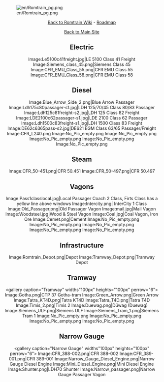 {{en/Merge|Romtrain}}

[[File:en/Romtrain pg.png|center]]
<center>[[Main/en/Romtrain|Back to Romtrain Wiki]] - [[Main/en/Romtrain Graphics|Roadmap]]</center>
<center>[http://romaniainopenttd.synthasite.com/ Back to Main Site]</center>

<center>
==Electric==
<gallery caption="Electric" widths="100px" heights="100px" perrow="4">
Image:Le5100c41freight.jpg|LE 5100 Class 41 Freight
Image:Siemens_class_45.png|Siemens Class 45
Image:CFR_EMU_Class_55.png|CFR EMU Class 55
Image:CFR_EMU_Class_58.png|CFR EMU Class 58
</gallery>

==Diesel==
<gallery caption="Diesel" widths="100px" heights="100px" perrow="6">
Image:Blue_Arrow_Side_2.png|Blue Arrow Passager
Image:Ldh175c80passager-s1.jpg|LDH 125/70/45 Class 80/83 Passager
Image:Ldh125c81freight-s2.jpg|LDH 125 Class 82 Freight
Image:LDE2100c62passager-s1.jpg‎|LDE 2100 Class 62 Passager
Image:Ldh1500c83freight-s1.jpg|LDH 1500 Class 83 Freight
Image:DE62c6365pass-s2.jpg|DE621 EGM Class 63/65 Passager/Freight
Image:CFR_L240.png
Image:No_Pic_empty.png
Image:No_Pic_empty.png
Image:No_Pic_empty.png
Image:No_Pic_empty.png
Image:No_Pic_empty.png
</gallery>

==Steam==
<gallery caption="Steam" widths="100px" heights="100px" perrow="6">
Image:CFR_50-451.png|CFR 50.451
Image:CFR_50-497.png|CFR 50.497
</gallery>

==Vagons==
<gallery caption="Vagons" widths="100px" heights="100px" perrow="6">
Image:Pass1classlocal.jpg|Local Passager Coach 2 Class, Firts Class has a yellow line above windows
Image:Intercity.png| InterCity 1 Class
Image:Old_Passager.png|Old Passager Vagon
Image:mail.jpg|Mail Vagon
Image:Woodsteel.jpg|Wood & Steel Vagon
Image:Coal.jpg|Coal Vagon, Iron Ore
Image:Cemet.png|Cement
Image:No_Pic_empty.png
Image:No_Pic_empty.png
Image:No_Pic_empty.png
Image:No_Pic_empty.png
Image:No_Pic_empty.png
</gallery>

==Infrastructure==
<gallery caption="Infrastructure" widths="100px" heights="100px" perrow="6">
Image:Romtrain_Depot.png|Depot
Image:Tramway_Depot.png|Tramway Depot
</gallery>

==Tramway==
<gallery caption="Tramway" widths"100px" heights="100px" perrow="6">
Image:Gotha.png|CTP 37 Gotha-tram
Image:Green_Arrow.png|Green Arrow
Image:Tatra_KT4D.png|Tatra KT4D
Image:Tatra_T4D.png|Tatra T4D
Image:Timis_2.png|Timis 2
Image:Duewag.png|Düwag (Duewag)
Image:Siemens_ULF.png|Siemens ULF
Image:Siemens_Tram_1.png|Siemens Tram 1
Image:No_Pic_empty.png
Image:No_Pic_empty.png
Image:No_Pic_empty.png
Image:No_Pic_empty.png
</gallery>

==Narrow Gauge==
<gallery caption="Narrow Gauge" widths"100px" heights="100px" perrow="6">
Image:CFR_388-002.png|CFR 388-002
Image:CFR_389-001.png|CFR 389-001
Image:Narrow_Gauge_Diesel_Engine.png|Narrow Gauge Diesel Engine
Image:Mini_Diesel_Engine.png|Mini Diesel Engine
Image:Shunter.png|LDH70 Shunter
Image:Narrow_passager.png|Narrow Gauge Passager Vagon
</gallery>
</center>